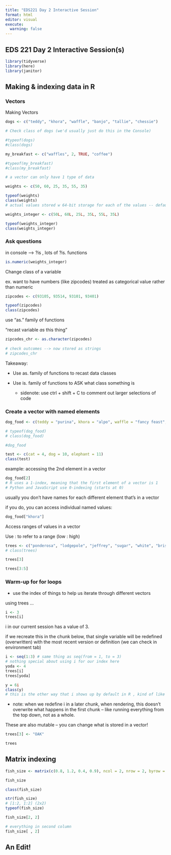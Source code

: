 ```yaml
---
title: "EDS221 Day 2 Interactive Session"
format: html
editor: visual
execute: 
  warning: false
---
```


## EDS 221 Day 2 Interactive Session(s)

```r
library(tidyverse)
library(here)
library(janitor)
```

## Making & indexing data in R

### Vectors

Making Vectors

```r
dogs <- c("teddy", "khora", "waffle", "banjo", "tallie", "chessie")

# Check class of dogs (we'd usually just do this in the Console)

#typeof(dogs)
#class(dogs)
```

```r
my_breakfast <- c("waffles", 2, TRUE, "coffee")

#typeof(my_breakfast)
#class(my_breakfast)

# a vector can only have 1 type of data
```

```r
weights <- c(50, 60, 25, 35, 55, 35)

typeof(weights)
class(weights)
# actual values stored w 64-bit storage for each of the values -- default to doubles (values that can have decimals)
```

```r
weights_integer <- c(50L, 60L, 25L, 35L, 55L, 35L)

typeof(weights_integer)
class(weights_integer)
```

### Ask questions

in console --\> ?is , lots of ?is. functions

```r
is.numeric(weights_integer)
```

Change class of a variable

ex. want to have numbers (like zipcodes) treated as categorical value rather than numeric

```r
zipcodes <- c(93105, 93514, 93101, 93401)

typeof(zipcodes)
class(zipcodes)
```

use "as." family of functions

"recast variable *as* this thing"

```r
zipcodes_chr <- as.character(zipcodes)
 
# check outcomes --> now stored as strings
# zipcodes_chr
```

Takeaway:

-   Use as. family of functions to recast data classes

-   Use is. family of functions to ASK what class something is

    -   sidenote: use ctrl + shift + C to comment out larger selections of code

### Create a vector with named elements

```r
dog_food <- c(teddy = "purina", khora = "alpo", waffle = "fancy feast", banjo = "blue diamond", tallie = "farmer's dog", chessie = "stella's stew")

# typeof(dog_food)
# class(dog_food)

#dog_food
```

```r
test <- c(cat = 4, dog = 10, elephant = 11)
class(test)
```

example: accessing the 2nd element in a vector

```r
dog_food[2]
# R uses a 1-index, meaning that the first element of a vector is 1
# Python and JavaScript use 0-indexing (starts at 0)
```

usually you don't have names for each different element that's in a vector

if you do, you can access individual named values:

```r
dog_food["khora"]
```

Access ranges of values in a vector

Use : to refer to a range (low : high)

```r
trees <- c("ponderosa", "lodgepole", "jeffrey", "sugar", "white", "bristlecone")
# class(trees)

trees[3]

trees[3:5]
```

### Warm-up for **for loops**

-   use the index of things to help us iterate through different vectors

using trees ...

```r
i <- 3
trees[i]
```

i in our current session has a value of 3.

if we recreate this in the chunk below, that single variable will be redefined (overwritten) with the most recent version or definition (we can check in environment tab)

```r
i <- seq(1:3) # same thing as seq(from = 1, to = 3)
# nothing special about using i for our index here
yoda <- 4
trees[i]
trees[yoda]
```

```r
y = 6i
class(y)
# this is the other way that i shows up by default in R , kind of like how L sets numbers as integers but you could also have a variable called L
```

-   note: when we redefine i in a later chunk, when rendering, this doesn't overwrite what happens in the first chunk -- like running everything from the top down, not as a whole.

These are also mutable -- you can change what is stored in a vector!

```r
trees[3] <- "OAK"

trees
```

## Matrix indexing

```r
fish_size <- matrix(c(0.8, 1.2, 0.4, 0.9), ncol = 2, nrow = 2, byrow = FALSE)

fish_size

class(fish_size)

str(fish_size)
# [1:2, 1:2] (2x2)
typeof(fish_size)

fish_size[2, 2]

# everything in second column
fish_size[ , 2]
```

## An Edit!
